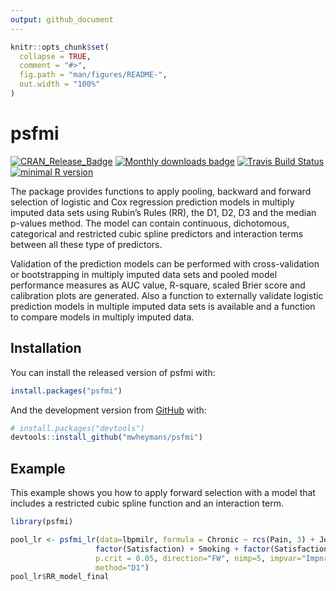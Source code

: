 ```yaml
---
output: github_document
---
```


<!-- README.md is generated from README.Rmd. Please edit that file -->

```r
knitr::opts_chunk$set(
  collapse = TRUE,
  comment = "#>",
  fig.path = "man/figures/README-",
  out.width = "100%"
)
```

# psfmi

[![CRAN_Release_Badge](https://www.r-pkg.org/badges/version-ago/psfmi)](https://CRAN.R-project.org/package=psfmi)
[![Monthly downloads badge](https://cranlogs.r-pkg.org/badges/last-month/psfmi?color=blue)](https://CRAN.R-project.org/package=psfmi)
[![Travis Build Status](https://travis-ci.com/mwheymans/psfmi.svg?branch=master)](https://travis-ci.org/mwheymans/psfmi) 
[![minimal R version](https://img.shields.io/badge/R%3E%3D-4.0.0-6666ff.svg)](https://cran.r-project.org/)

The package provides functions to apply pooling, backward and forward selection 
of logistic and Cox regression prediction models in multiply imputed data sets 
using Rubin's Rules (RR), the D1, D2, D3 and the median p-values method. 
The model can contain	continuous, dichotomous, categorical and restricted cubic 
spline predictors and interaction terms between all these type of predictors. 

Validation of the prediction models can be performed with cross-validation or bootstrapping 
in multiply imputed data sets and pooled model performance measures as AUC value, 
R-square, scaled Brier score and calibration plots are generated. Also a function 
to externally validate logistic	prediction models in multiple imputed data sets
is available and a function to compare models in multiply imputed data.

## Installation

You can install the released version of psfmi with:

``` r
install.packages("psfmi")
```
And the development version from [GitHub](https://github.com/) with:

``` r
# install.packages("devtools")
devtools::install_github("mwheymans/psfmi")
```

## Example

This example shows you how to apply forward selection with a model that includes a 
restricted cubic spline function and an interaction term.

```r
library(psfmi)

pool_lr <- psfmi_lr(data=lbpmilr, formula = Chronic ~ rcs(Pain, 3) + JobDemands + rcs(Tampascale, 3) +
                   factor(Satisfaction) + Smoking + factor(Satisfaction)*rcs(Pain, 3) ,
                   p.crit = 0.05, direction="FW", nimp=5, impvar="Impnr",
                   method="D1")
pool_lr$RR_model_final

```

